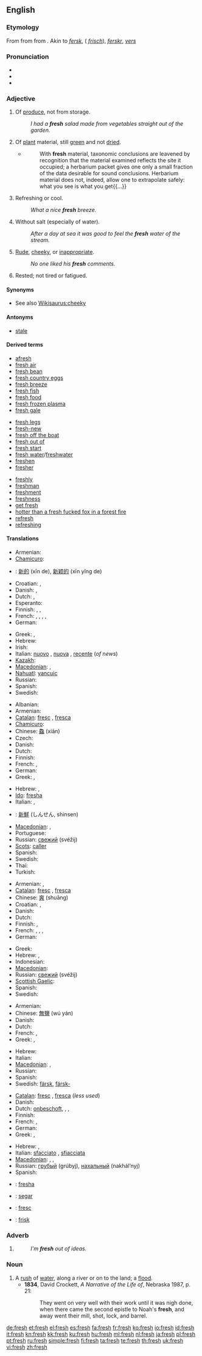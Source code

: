 {{wikipedia|dab=fresh}}
==English==

{{rank|walk|places|simple|710|fresh|noble|appearance|period}}

===Etymology===
From {{etyl|enm}} {{term|fresh|lang=enm}} from {{etyl|ang}} {{term|fersc||fresh ("not salty", applied to water)}} from {{proto|Germanic|friskaz|fresh|lang=}}. Akin to {{etyl|ofs|-}} ''[[fersk]]'', {{etyl|goh|-}} {{term|frisc||fresh}} ({{etyl|de|-}} ''[[frisch]]''), {{etyl|non|-}} ''[[ferskr]]'', {{etyl|nl|-}} ''[[vers]]''

===Pronunciation===
* {{IPA|/fɹɛʃ/}}
* {{audio|en-us-fresh.ogg|Audio (US)}}
* {{rhymes|ɛʃ}}

===Adjective===
{{en-adj|fresh|er}}

# Of [[produce]], not from storage.
#: ''I had a '''fresh''' salad made from vegetables straight out of the garden.''
# Of [[plant]] material, still [[green]] and not [[dried]].
#* {{RQ:Schuster Hepaticae V|vii}}
#*: With '''fresh''' material, taxonomic conclusions are leavened by recognition that the material examined reflects the site it occupied; a herbarium packet gives one only a small fraction of the data desirable for sound conclusions. Herbarium material does not, indeed, allow one to extrapolate safely: what you see is what you get{{...}}
# Refreshing or cool.
#: ''What a nice '''fresh''' breeze.''
# {{rfv-sense}} Without salt (especially of water).
#: ''After a day at sea it was good to feel the '''fresh''' water of the stream.''
# [[rude|Rude]], [[cheeky]], or [[inappropriate]].
#: ''No one liked his '''fresh''' comments.''
# Rested; not tired or fatigued.

====Synonyms====
* See also [[Wikisaurus:cheeky]]

====Antonyms====
* [[stale]]

====Derived terms====
{{top3}}
* [[afresh]]
* [[fresh air]]
* [[fresh bean]]
* [[fresh country eggs]]
* [[fresh breeze]]
* [[fresh fish]]
* [[fresh food]]
* [[fresh frozen plasma]]
* [[fresh gale]]
{{mid3}}
* [[fresh legs]]
* [[fresh-new]]
* [[fresh off the boat]]
* [[fresh out of]]
* [[fresh start]]
* [[fresh water]]/[[freshwater]]
* [[freshen]]
* [[fresher]]
{{mid3}}
* [[freshly]]
* [[freshman]]
* [[freshment]]
* [[freshness]]
* [[get fresh]]
* [[hotter than a fresh fucked fox in a forest fire]]
* [[refresh]]
* [[refreshing]]
{{bottom}}

====Translations====
{{trans-top|New or clean (1)}}
* Armenian: {{t-|hy|թարմ|tr=t'arm}}
* [[Chamicuro]]: {{tø|ccc|peswatalo}}
* {{ttbc|Chinese}}: [[新的]] (xīn de), [[新颖的]] (xīn yǐng de)
* Croatian: {{t-|hr|nov}}, {{t-|hr|čist}}
* Danish: {{t-|da|frisk}}, {{t-|da|ny}}
* Dutch: {{t+|nl|vers}}, {{t+|nl|nieuw}}
* Esperanto: {{t+|eo|freŝa|xs=Esperanto}}
* Finnish: {{t+|fi|tuore}}, {{t-|fi|veres}}, {{t+|fi|uusi}}
* French: {{t+|fr|nouveau|m}}, {{t+|fr|nouvel}}, {{t+|fr|nouvelle|f}}, {{t+|fr|nouveaux|m|p}}, {{t+|fr|nouvelles|f|p}}
* German: {{t+|de|frisch}}
{{trans-mid}}
* Greek: {{t|el|πρόσφατος|m|tr=prósfatos}}, {{t+|el|νέος|m|tr=néos}}
* Hebrew: {{t|he|רענן|m|tr=ra`anán}}
* Irish: {{t-|ga|úr|xs=Irish}}
* Italian: [[nuovo]] {{m}}, [[nuova]] {{f}}, [[recente]] (''of news'')
* [[Kazakh]]: {{t+|kk|жаңа|tr= jañe|sc=Cyrl|xs=Kazakh}}
* [[Macedonian]]: {{t|mk|свеж|m|tr=svež}}, {{t-|mk|тазе|c|tr=táze}}
* [[Nahuatl]]: [[yancuic]]
* Russian: {{t+|ru|свежий|tr=svéžij}}
* Spanish: {{t+|es|nuevo|m}}
* Swedish: {{t+|sv|fräsch}}
{{trans-bottom}}

{{trans-top|Of produce, not from storage (2)}}
* Albanian: {{t-|sq|freskët|xs=Albanian}}
* Armenian: {{t-|hy|թարմ|tr=t'arm}}
* [[Catalan]]: [[fresc]] {{m}}, [[fresca]] {{f}}
* [[Chamicuro]]: {{tø|ccc|peswatalo}}
* Chinese: [[鱻]] (xiān)
* Czech: {{t-|cs|čerstvý|m}}
* Danish: {{t-|da|frisk}}
* Dutch: {{t+|nl|vers}}
* Finnish: {{t+|fi|tuore}}
* French: {{t+|fr|frais|m}}, {{t+|fr|fraîche|f}}
* German: {{t+|de|frisch}}
* Greek: {{t|el|νωπός|m|tr=nopós}}, {{t+|el|φρέσκος|m|tr=fréskos}}
{{trans-mid}}
* Hebrew: {{t|he|טרי|m|tr=tarí}}, {{t|he|טריה|f|tr=tariyá}}
* [[Ido]]: [[fresha]]
* Italian: {{t+|it|fresco|m}}, {{t+|it|fresca|f}}
* {{ttbc|Japanese}}: [[新鮮]] (しんせん, shinsen)
* [[Macedonian]]: {{t|mk|свеж|m|tr=svež}}, {{t-|mk|тазе|c|tr=táze}}
* Portuguese: {{t+|pt|fresco}}
* Russian: [[свежий]] (svéžij)
* [[Scots]]: [[caller#Scots|caller]]
* Spanish: {{t+|es|fresco|m}}
* Swedish: {{t+|sv|fräsch}}
* Thai: {{t+|th|สด}}
* Turkish: {{t+|tr|taze}}
{{trans-bottom}}

{{trans-top|Refreshing or cool (3)}}
* Armenian: {{t|hy|թարմացնող|tr=t'armac'noġ}}, {{t-|hy|զով|tr=zov}}
* [[Catalan]]: [[fresc]] {{m}}, [[fresca]] {{f}}
* Chinese: [[爽]] (shuāng)
* Croatian: {{t-|hr|svjež}}, {{t+|hr|osvježavajuć}}
* Danish: {{t|da|forfriskende}}
* Dutch: {{t+|nl|fris}}
* Finnish: {{t-|fi|raitis}}, {{t+|fi|raikas}}
* French: {{t+|fr|frais|m}}, {{t+|fr|fraîche|f}}, {{t+|fr|rafraichissant|m}}, {{t|fr|rafraichissante|f}}
* German: {{t+|de|frisch}}
{{trans-mid}}
* Greek: {{t|el|δροσερός|m|tr=droserós}}
* Hebrew: {{t|he|מרענן|m|tr=mera`anén}}, {{t|he|מרעננת|f|tr=mera`anénet}}
* Indonesian: {{t-|id|segar|xs=Indonesian}}
* [[Macedonian]]: {{t|mk|свеж|m|tr=svež}}
* Russian: [[свежий]] (svéžij)
* [[Scottish Gaelic]]: {{t-|gd|fionnar|xs=Scottish Gaelic}}
* Spanish: {{t+|es|fresco|m}}
* Swedish: {{t+|sv|frisk}}
{{trans-bottom}}

{{trans-top|Without salt (4)}}
* Armenian: {{t-|hy|քաղցրահամ|tr=k'aġc'raham}}
* Chinese: [[無鹽]] (wú yán)
* Danish: {{t-|da|fersk}}
* Dutch: {{t+|nl|zoet}}
* French: {{t+|fr|doux|m}}, {{t+|fr|douce|f}}
* Greek: {{t+|el|γλυκός|tr=glykós}}, {{t|el|πόσιμος|m|tr=pósimos}}
{{trans-mid}}
* Hebrew: {{t|he|מתוקים|tr=metukím}} {{m|p}}
* Italian: {{t+|it|dolce}}
* [[Macedonian]]: {{t-|mk|пресен|m|tr=présen}}, {{t|mk|слатководен|m|tr=slatkovóden}}
* Russian: {{t+|ru|пресный|tr=présnyj}}
* Spanish: {{t+|es|simple|n}}
* Swedish: [[färsk]], [[färsk-]]
{{trans-bottom}}

{{trans-top|Rude or inappropriate (5)}}
* [[Catalan]]: [[fresc]] {{m}}, [[fresca]] {{f}} (''less used'')
* Danish: {{t|da|fræk}}
* Dutch: [[onbeschoft]], {{t|nl|onbeleefd}}, {{t+|nl|grof}}, {{t-|nl|onbehoorlijk}}
* Finnish: {{t-|fi|röyhkeä}}
* French: {{qualifier|informal}} {{t+|fr|frais|m}}, {{qualifier|informal}} {{t+|fr|fraîche|f}}
* German: {{t+|de|frech}}
* Greek: {{t|el|θρασύς|m|tr=thrasýs}}, {{t|el|αναιδής|m|tr=anaidís}}
{{trans-mid}}
* Hebrew: {{t|he|חצוף|m|tr=khatsúf}}, {{t|he|חצופה|f|tr=khatsufá}}
* Italian: [[sfacciato]] {{m}}, [[sfiacciata]] {{f}}
* [[Macedonian]]: {{t-|mk|груб|m|tr=grub}}, {{t|mk|дрзок|m|tr=d'rzok}}, {{t|mk|безобразен|m|tr=bezóbrazen}}
* Russian: [[грубый]] (grúbyj), [[нахальный]] (nakhál’nyj)
* Spanish: {{t-|es|grosero|m}}
{{trans-bottom}}

{{checktrans-top}}
* {{ttbc|Ido}}: [[fresha]]
* {{ttbc|Indonesian}}: [[segar]]
* {{ttbc|Interlingua}}: [[fresc]]
* {{ttbc|Norwegian}}: [[frisk]]
{{trans-bottom}}

===Adverb===
{{en-adv|-}}

# {{informal}} {{rfdef}}
#: ''I'm '''fresh''' out of ideas.''

===Noun===
{{en-noun|freshes}}

# A [[rush]] of [[water]], along a river or on to the land; a [[flood]].
#* '''1834''', David Crockett, ''A Narrative of the Life of'', Nebraska 1987, p. 21:
#*: They went on very well with their work until it was nigh done, when there came the second epistle to Noah's '''fresh''', and away went their mill, shot, lock, and barrel.

[[de:fresh]]
[[et:fresh]]
[[el:fresh]]
[[es:fresh]]
[[fa:fresh]]
[[fr:fresh]]
[[ko:fresh]]
[[io:fresh]]
[[id:fresh]]
[[it:fresh]]
[[kn:fresh]]
[[kk:fresh]]
[[ku:fresh]]
[[hu:fresh]]
[[ml:fresh]]
[[nl:fresh]]
[[ja:fresh]]
[[pl:fresh]]
[[pt:fresh]]
[[ru:fresh]]
[[simple:fresh]]
[[fi:fresh]]
[[ta:fresh]]
[[te:fresh]]
[[th:fresh]]
[[uk:fresh]]
[[vi:fresh]]
[[zh:fresh]]
